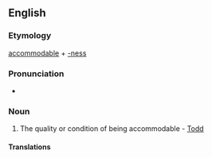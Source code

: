 ==English==

===Etymology===
[[accommodable]] + [[-ness]]

===Pronunciation===
* {{a|UK}} {{IPA|/əˈkɒ.mə.də.bəl.nəs/}}

===Noun===
{{en-noun|-}}

# {{context|rare|lang=en}} The quality or condition of being accommodable - [[Todd]]

====Translations====
{{trans-top|the quality or condition of being accommodable}}
{{trans-mid}}
{{trans-bottom}}